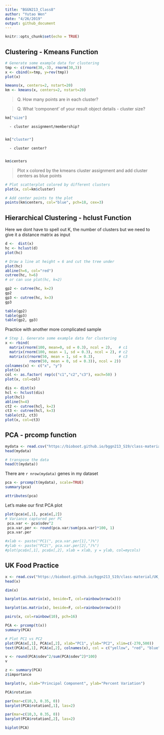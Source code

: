```yaml
---
title: "BGGN213_Class8"
author: "Yutao Wen"
date: "4/26/2019"
output: github_document
---
```


```r
knitr::opts_chunk$set(echo = TRUE)
```

## Clustering - Kmeans Function

```r
# Generate some example data for clustering
tmp <- c(rnorm(30,-3), rnorm(30,3))
x <- cbind(x=tmp, y=rev(tmp))
plot(x)
```

```r
kmeans(x, centers=2, nstart=20)
km <- kmeans(x, centers=2, nstart=20)

```


> Q. How many points are in each cluster?

> Q. What ‘component’ of your result object details
      - cluster size? 
      
```r
km["size"]

```
     
      - cluster assignment/membership? 
      
```r
km["cluster"]
```

      - cluster center? 
      
```r
km$centers
```

> Plot x colored by the kmeans cluster assignment and
      add cluster centers as blue points
      
      
```r
# Plot scatterplot colored by different clusters
plot(x, col=km$cluster)

# Add center points to the plot
points(km$centers, col="blue", pch=18, cex=3)

```



## Hierarchical Clustering - hclust Function

Here we dont have to spell out K, the number of clusters but we need to give it a distance matrix as input

```r
d <-  dist(x)
hc <- hclust(d)
plot(hc)
```

```r
# Draw a line at height = 6 and cut the tree under
plot(hc)
abline(h=6, col="red")
cutree(hc, h=6)
# or can use plot(hc, k=2)
```


```r
gp2 <- cutree(hc, k=2)
gp2
gp3 <- cutree(hc, k=3)
gp3
```

```r
table(gp2)
table(gp3)
table(gp2, gp3)
```

Practice with another more complicated sample

```r
# Step 1. Generate some example data for clustering
x <- rbind(
  matrix(rnorm(100, mean=0, sd = 0.3), ncol = 2),   # c1
  matrix(rnorm(100, mean = 1, sd = 0.3), ncol = 2), # c2
  matrix(c(rnorm(50, mean = 1, sd = 0.3),           # c3
           rnorm(50, mean = 0, sd = 0.3)), ncol = 2))
colnames(x) <- c("x", "y")
plot(x)
col <- as.factor( rep(c("c1","c2","c3"), each=50) )
plot(x, col=col)
```

```r
dis <- dist(x)
hcl <- hclust(dis)
plot(hcl)
abline(h=4)
ct2 <- cutree(hcl, k=2)
ct3 <- cutree(hcl, k=3)
table(ct2, ct3)
plot(x, col=ct3)

```


## PCA - prcomp function

```r
mydata <- read.csv("https://bioboot.github.io/bggn213_S19/class-material/expression.csv", row.names = 1)
head(mydata)

# transpose the data
head(t(mydata))
```

There are `r nrow(mydata)` genes in my dataset

```r
pca <- prcomp(t(mydata), scale=TRUE)
summary(pca)
```

```r
attributes(pca)
```

Let's make our first PCA plot

```r
plot(pca$x[,1], pca$x[,2])
# Variance captured per PC
 pca.var <- pca$sdev^2
 pca.var.per <- round(pca.var/sum(pca.var)*100, 1)
 pca.var.per
```

```r
#xlab <- paste("PC1(", pca.var.per[1],")%")
#ylab <- paste("PC2(", pca.var.per[2],")%")
#plot(pca$x[,1], pca$x[,2], xlab = xlab, y = ylab, col=mycols)
```

## UK Food Practice

```r
x <- read.csv("https://bioboot.github.io/bggn213_S19/class-material/UK_foods.csv", row.names = 1)
head(x)
```

```r
dim(x)
```

```r
barplot(as.matrix(x), beside=T, col=rainbow(nrow(x)))
```

```r
barplot(as.matrix(x), beside=F, col=rainbow(nrow(x)))
```

```r
pairs(x, col=rainbow(10), pch=16)
```

```r
PCA <- prcomp(t(x))
summary(PCA)
```

```r
# Plot PC1 vs PC2
plot(PCA$x[,1], PCA$x[,2], xlab="PC1", ylab="PC2", xlim=c(-270,500))
text(PCA$x[,1], PCA$x[,2], colnames(x), col = c("yellow", "red", "blue", "green"))
```

```r
v <- round(PCA$sdev^2/sum(PCA$sdev^2)*100)
v
```

```r
z <- summary(PCA)
z$importance
```

```r
barplot(v, xlab="Principal Component", ylab="Percent Variation")
```

```r
PCA$rotation
```

```r
par(mar=c(10,3, 0.35, 0))
barplot(PCA$rotation[,1], las=2)
```

```r
par(mar=c(10,3, 0.35, 0))
barplot(PCA$rotation[,2], las=2)
```


```r
biplot(PCA)
```

